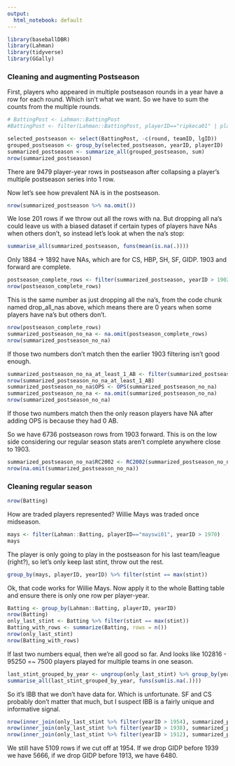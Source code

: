 ```yaml
---
output:
  html_notebook: default
---
```


```r
library(baseballDBR)
library(Lahman)
library(tidyverse)
library(GGally)
```

### Cleaning and augmenting Postseason

First, players who appeared in multiple postseason rounds in a year have a row for each round. Which isn't what we want. So we have to sum the counts from the multiple rounds.

```r
# BattingPost <- Lahman::BattingPost
#BattingPost <- filter(Lahman::BattingPost, playerID=="ripkeca01" | playerID=="anderbr01")

selected_postseason <- select(BattingPost, -c(round, teamID, lgID))
grouped_postseason <- group_by(selected_postseason, yearID, playerID)
summarized_postseason <- summarize_all(grouped_postseason, sum)
nrow(summarized_postseason)
```
There are 9479 player-year rows in postseason after collapsing a player's multiple postseason series into 1 row.

Now let's see how prevalent NA is in the postseason.

```r
nrow(summarized_postseason %>% na.omit())
```
We lose 201 rows if we throw out all the rows with na. But dropping all na's could leave us with a biased dataset if certain types of players have NAs when others don't, so instead let's look at when the na's stop:

```r
summarise_all(summarized_postseason, funs(mean(is.na(.))))
```

Only 1884 -> 1892 have NAs, which are for CS, HBP, SH, SF, GIDP. 1903 and forward are complete.

```r
postseason_complete_rows <- filter(summarized_postseason, yearID > 1902)
nrow(postseason_complete_rows)
```

This is the same number as just dropping all the na's, from the code chunk named drop_all_nas above, which means there are 0 years when some players have na's but others don't.

```r
nrow(postseason_complete_rows)
summarized_postseason_no_na <- na.omit(postseason_complete_rows)
nrow(summarized_postseason_no_na)
```

If those two numbers don't match then the earlier 1903 filtering isn't good enough.

```r
summarized_postseason_no_na_at_least_1_AB <- filter(summarized_postseason_no_na, AB > 0)
nrow(summarized_postseason_no_na_at_least_1_AB)
summarized_postseason_no_na$OPS <- OPS(summarized_postseason_no_na)
summarized_postseason_no_na <- na.omit(summarized_postseason_no_na)
nrow(summarized_postseason_no_na)
```

If those two numbers match then the only reason players have NA after adding OPS is because they had 0 AB.

So we have 6736 postseason rows from 1903 forward. This is on the low side considering our regular season stats aren't complete anywhere close to 1903.


```r
summarized_postseason_no_na$RC2002 <- RC2002(summarized_postseason_no_na)
nrow(na.omit(summarized_postseason_no_na))
```

### Cleaning regular season

```r
nrow(Batting)
```

How are traded players represented? Willie Mays was traded once midseason.
```r
mays <- filter(Lahman::Batting, playerID=="mayswi01", yearID > 1970)
mays
```

The player is only going to play in the postseason for his last team/league (right?), so let's only keep last stint, throw out the rest.

```r
group_by(mays, playerID, yearID) %>% filter(stint == max(stint))
```

Ok, that code works for Willie Mays. Now apply it to the whole Batting table and ensure there is only one row per player-year.
```r
Batting <- group_by(Lahman::Batting, playerID, yearID)
nrow(Batting)
only_last_stint <- Batting %>% filter(stint == max(stint))
Batting_with_rows <- summarize(Batting, rows = n())
nrow(only_last_stint)
nrow(Batting_with_rows)
```

If last two numbers equal, then we're all good so far. And looks like 102816 - 95250 =~ 7500 players played for multiple teams in one season.


```r
last_stint_grouped_by_year <- ungroup(only_last_stint) %>% group_by(yearID)
summarise_all(last_stint_grouped_by_year, funs(sum(is.na(.))))
```

So it's IBB that we don't have data for. Which is unfortunate. SF and CS probably don't matter that much, but I suspect IBB is a fairly unique and informative signal.

```r
nrow(inner_join(only_last_stint %>% filter(yearID > 1954), summarized_postseason_no_na, by=c("playerID", "yearID")))
nrow(inner_join(only_last_stint %>% filter(yearID > 1938), summarized_postseason_no_na, by=c("playerID", "yearID")))
nrow(inner_join(only_last_stint %>% filter(yearID > 1912), summarized_postseason_no_na, by=c("playerID", "yearID")))
```
We still have 5109 rows if we cut off at 1954. If we drop GIDP before 1939 we have 5666, if we drop GIDP before 1913, we have 6480.